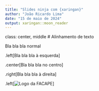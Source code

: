 ```yaml
---
title: "Slides ninja com {xaringan}"
author: "João Ricardo Lima"
date: "15 de maio de 2024"
output: xaringan::moon_reader
---
```


class: center, middle
# Alinhamento de texto

Bla bla bla normal

.left[Bla bla bla à esquerda]

.center[Bla bla bla no centro]

.right[Bla bla bla à direita]

.left[![Logo da FACAPE](https://tinyurl.com/49h6wj48)]
